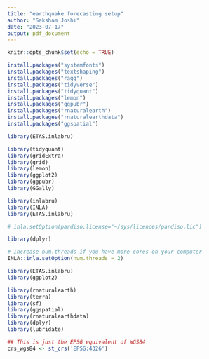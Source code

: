 ```yaml
---
title: "earthquake forecasting setup"
author: "Saksham Joshi"
date: "2023-07-17"
output: pdf_document
---
```


```r
knitr::opts_chunk$set(echo = TRUE)
```

```r
install.packages("systemfonts")
install.packages("textshaping")
install.packages("ragg")
install.packages("tidyverse")
install.packages("tidyquant")
install.packages("lemon")
install.packages("ggpubr")
install.packages("rnaturalearth")
install.packages("rnaturalearthdata")
install.packages("ggspatial")
```

```r
library(ETAS.inlabru)

library(tidyquant)
library(gridExtra)
library(grid)
library(lemon)
library(ggplot2)
library(ggpubr)
library(GGally)

library(inlabru)
library(INLA)
library(ETAS.inlabru)

# inla.setOption(pardiso.license="~/sys/licences/pardiso.lic")

library(dplyr)

# Increase num.threads if you have more cores on your computer
INLA::inla.setOption(num.threads = 2)
```

```r
library(ETAS.inlabru)
library(ggplot2)

library(rnaturalearth)
library(terra)
library(sf)
library(ggspatial)
library(rnaturalearthdata)
library(dplyr)
library(lubridate)

## This is just the EPSG equivalent of WGS84
crs_wgs84 <- st_crs('EPSG:4326')
```

```r

```

```r

```

```r

```

```r

```

```r

```

```r

```

```r

```

```r

```

```r

```
